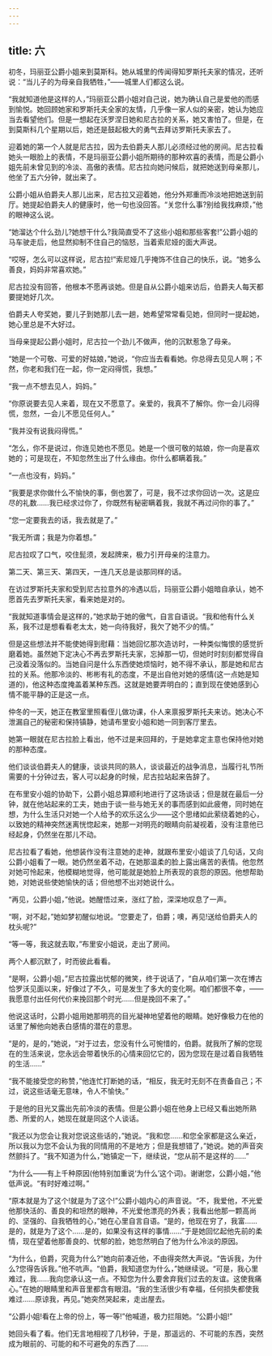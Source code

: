 ```yaml
---
---
---
```

title: 六
---




初冬，玛丽亚公爵小姐来到莫斯科。她从城里的传闻得知罗斯托夫家的情况，还听说：“当儿子的为母亲自我牺牲，”——城里人们都这么说。

“我就知道他是这样的人，”玛丽亚公爵小姐对自己说，她为确认自己是爱他的而感到愉悦。她回顾她家和罗斯托夫全家的友情，几乎像一家人似的亲密，她认为她应当去看望他们。但是一想起在沃罗涅日她和尼古拉的关系，她又害怕了。但是，在到莫斯科几个星期以后，她还是鼓起极大的勇气去拜访罗斯托夫家去了。

迎着她的第一个人就是尼古拉，因为去伯爵夫人那儿必须经过他的房间。尼古拉看她头一眼脸上的表情，不是玛丽亚公爵小姐所期待的那种欢喜的表情，而是公爵小姐先前未曾见到的冷淡、高傲的表情。尼古拉向她问候后，就把她送到母亲那儿，他坐了五六分钟，就出来了。

公爵小姐从伯爵夫人那儿出来，尼古拉又迎着她，他分外郑重而冷淡地把她送到前厅。她提起伯爵夫人的健康时，他一句也没回答。“关您什么事?别给我找麻烦，”他的眼神这么说。

“她溜达个什么劲儿?她想干什么?我简直受不了这些小姐和那些客套!”公爵小姐的马车驶走后，他显然抑制不住自己的恼怒，当着索尼娅的面大声说。

“哎呀，怎么可以这样说，尼古拉!”索尼娅几乎掩饰不住自己的快乐，说。“她多么善良，妈妈非常喜欢她。”

尼古拉没有回答，他根本不愿再谈她。但是自从公爵小姐来访后，伯爵夫人每天都要提她好几次。

伯爵夫人夸奖她，要儿子到她那儿去一趟，她希望常常看见她，但同时一提起她，她心里总是不大好过。

当母亲提起公爵小姐时，尼古拉一个劲儿不做声，他的沉默惹急了母亲。

“她是一个可敬、可爱的好姑娘，”她说，“你应当去看看她。你总得去见见人啊；不然，你老和我们在一起，你一定闷得慌，我想。”

“我一点不想去见人，妈妈。”

“你原说要去见人来着，现在又不愿意了。亲爱的，我真不了解你。你一会儿闷得慌，忽然，一会儿不愿见任何人。”

“我并没有说我闷得慌。”

“怎么，你不是说过，你连见她也不愿见。她是一个很可敬的姑娘，你一向是喜欢她的；可是现在，不知忽然生出了什么缘由。你什么都瞒着我。”

“一点也没有，妈妈。”

“我要是求你做什么不愉快的事，倒也罢了，可是，我不过求你回访一次。这是应尽的礼数……我已经求过你了，你既然有秘密瞒着我，我就不再过问你的事了。”

“您一定要我去的话，我去就是了。”

“我无所谓；我是为你着想。”

尼古拉叹了口气，咬住髭须，发起牌来，极力引开母亲的注意力。

第二天、第三天、第四天，一连几天总是谈那同样的话。

在访过罗斯托夫家和受到尼古拉意外的冷遇以后，玛丽亚公爵小姐暗自承认，她不愿首先去罗斯托夫家，看来她是对的。

“我就知道事情会是这样的，”她求助于她的傲气，自言自语说。“我和他有什么关系，我不过是想看看老太太，她一向待我好，我欠了她不少的情。”

但是这些想法并不能使她得到慰藉：当她回忆那次造访时，一种类似悔恨的感觉折磨着她。虽然她下定决心不再去罗斯托夫家，忘掉那一切，但她时时刻刻都觉得自己没着没落似的。当她自问是什么东西使她烦恼时，她不得不承认，那是她和尼古拉的关系。他那冷淡的、彬彬有礼的态度，不是出自他对她的感情(这一点她是知道的)，他这种态度掩盖着某种东西。这就是她要弄明白的；直到现在使她感到心情不能平静的正是这一点。

仲冬的一天，她正在教室里照看侄儿做功课，仆人来禀报罗斯托夫来访。她决心不泄漏自己的秘密和保持镇静，她请布里安小姐和她一同到客厅里去。

她第一眼就在尼古拉脸上看出，他不过是来回拜的，于是她拿定主意也保持他对她的那种态度。

他们谈谈伯爵夫人的健康，谈谈共同的熟人，谈谈最近的战争消息，当履行礼节所需要的十分钟过去，客人可以起身的时候，尼古拉站起来告辞了。

在布里安小姐的协助下，公爵小姐总算顺利地进行了这场谈话；但是就在最后一分钟，就在他站起来的工夫，她由于谈一些与她无关的事而感到如此疲倦，同时她在想，为什么生活只对她一个人给予的欢乐这么少——这个思绪如此萦绕着她的心，以致她的精神突然迷离恍惚起来，她那一对明亮的眼睛向前凝视着，没有注意他已经起身，仍然坐在那儿不动。

尼古拉看了看她，他想装作没有注意她的走神，就跟布里安小姐谈了几句话，又向公爵小姐看了一眼。她仍然坐着不动，在她那温柔的脸上露出痛苦的表情。他忽然对她可怜起来，他模糊地觉得，他可能就是她脸上所表现的哀怨的原因。他想帮助她，对她说些使她愉快的话；但他想不出对她说什么。

“再见，公爵小姐，”他说。她醒悟过来，涨红了脸，深深地叹息了一声。

“啊，对不起，”她如梦初醒似地说。“您要走了，伯爵；噢，再见!送给伯爵夫人的枕头呢?”

“等一等，我这就去取，”布里安小姐说，走出了房间。

两个人都沉默了，时而彼此看看。

“是啊，公爵小姐，”尼古拉露出忧郁的微笑，终于说话了，“自从咱们第一次在博古恰罗沃见面以来，好像过了不久，可是发生了多大的变化啊。咱们都很不幸，——我愿意付出任何代价来挽回那个时光……但是挽回不来了。”

他说这话时，公爵小姐用她那明亮的目光凝神地望着他的眼睛。她好像极力在他的话里了解他向她表白感情的潜在的意思。

“是的，是的，”她说，“对于过去，您没有什么可惋惜的，伯爵。就我所了解的您现在的生活来说，您永远会带着快乐的心情来回忆它的，因为您现在是过着自我牺牲的生活……”

“我不能接受您的称赞，”他连忙打断她的话，“相反，我无时无刻不在责备自己；不过，说这些话毫无意味，令人不愉快。”

于是他的目光又露出先前冷淡的表情。但是公爵小姐在他身上已经又看出她所熟悉、所爱的人，她现在就是同这个人谈话。

“我还以为您会让我对您说这些话的，”她说。“我和您……和您全家都是这么亲近，所以我以为您不会认为我的同情用的不是地方；但是我想错了，”她说。她的声音突然颤抖了。“我不知道为什么，”她镇定一下，继续说，“您从前不是这样的……”

“为什么——有上千种原因(他特别加重说‘为什么’这个词)。谢谢您，公爵小姐，”他低声说。“有时好难过啊。”

“原本就是为了这个!就是为了这个!”公爵小姐内心的声音说。“不，我爱他，不光爱他那快活的、善良的和坦然的眼神，不光爱他漂亮的外表；我看出他那一颗高尚的、坚强的、自我牺牲的心，”她在心里自言自语。“是的，他现在穷了，我富……是的，就是为了这个……是的，如果没有这样的事情……”于是她回忆起他先前的柔情，现在望着他那善良的、忧郁的脸，她忽然明白了他为什么冷淡的原因。

“为什么，伯爵，究竟为什么?”她向前凑近他，不由得突然大声说。“告诉我，为什么?您得告诉我。”他不吭声。“伯爵，我知道您为什么，”她继续说。“可是，我心里难过，我……我向您承认这一点。不知您为什么要舍弃我们过去的友谊。这使我痛心。”在她的眼睛里和声音里都含有眼泪。“我的生活很少有幸福，任何损失都使我难过……原谅我，再见。”她突然哭起来，走出屋去。

“公爵小姐!看在上帝的份上，等一等!”他喊道，极力拦阻她。“公爵小姐!”

她回头看了看。他们无言地相视了几秒钟，于是，那遥远的、不可能的东西，突然成为眼前的、可能的和不可避免的东西了……